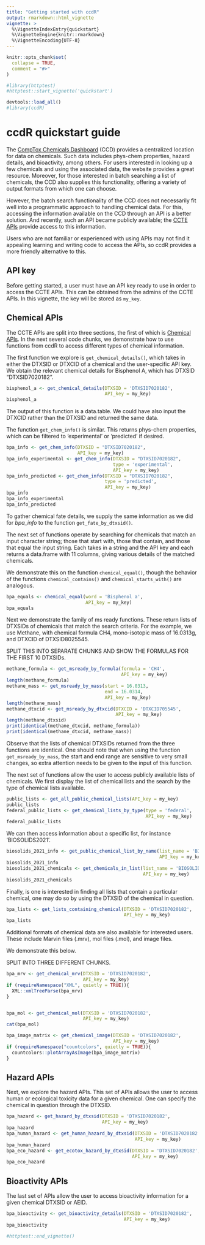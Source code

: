 ```yaml
---
title: "Getting started with ccdR"
output: rmarkdown::html_vignette
vignette: >
  %\VignetteIndexEntry{quickstart}
  %\VignetteEngine{knitr::rmarkdown}
  %\VignetteEncoding{UTF-8}
---
```


```r
knitr::opts_chunk$set(
  collapse = TRUE,
  comment = "#>"
)
```

```r
#library(httptest)
#httptest::start_vignette('quickstart')
```


```r
devtools::load_all()
#library(ccdR)
```

# ccdR quickstart guide

The [CompTox Chemicals Dashboard](https://comptox.epa.gov/dashboard/) (CCD) provides a centralized location for data on chemicals. Such data includes phys-chem properties, hazard details, and bioactivity, among others. For users interested in looking up a few chemicals and using the associated data, the website provides a great resource. Moreover, for those interested in batch searching a list of chemicals, the CCD also supplies this functionality, offering a variety of output formats from which one can choose.

However, the batch search functionality of the CCD does not necessarily fit well into a programmatic approach to handling chemical data. For this, accessing the information available on the CCD through an API is a better solution. And recently, such an API became publicly available; the [CCTE APIs](https://api-ccte.epa.gov/docs/index.html) provide access to this information.

Users who are not familiar or experienced with using APIs may not find it appealing learning and writing code to access the APIs, so ccdR provides a more friendly alternative to this. 

## API key

Before getting started, a user must have an API key ready to use in order to access the CCTE APIs. This can be obtained from the admins of the CCTE APIs. In this vignette, the key will be stored as `my_key`.

## Chemical APIs

The CCTE APIs are split into three sections, the first of which is [Chemical APIs](https://api-ccte.epa.gov/docs/chemical.html#/). In the next several code chunks, we demonstrate how to use functions from ccdR to access different types of chemical information.

The first function we explore is `get_chemical_details()`, which takes in either the DTXSID or DTXCID of a chemical and the user-specific API key. We obtain the relevant chemical details for Bisphenol A, which has DTXSID "DTXSID7020182".

```r
bisphenol_a <- get_chemical_details(DTXSID = 'DTXSID7020182',
                                    API_key = my_key)
bisphenol_a
```
The output of this function is a data.table. We could have also input the DTXCID rather than the DTXSID and returned the same data.

The function `get_chem_info()` is similar. This returns phys-chem properties, which can be filtered to 'experimental' or 'predicted' if desired.

```r
bpa_info <- get_chem_info(DTXSID = "DTXSID7020182",
                          API_key = my_key)
bpa_info_experimental <- get_chem_info(DTXSID = "DTXSID7020182",
                                       type = 'experimental',
                                       API_key = my_key)
bpa_info_predicted <- get_chem_info(DTXSID = "DTXSID7020182",
                                    type = 'predicted',
                                    API_key = my_key)
bpa_info
bpa_info_experimental
bpa_info_predicted
```

To gather chemical fate details, we supply the same information as we did for *bpa_info* to the function `get_fate_by_dtxsid()`.

The next set of functions operate by searching for chemicals that match an input character string; those that start with, those that contain, and those that equal the input string. Each takes in a string and the API key and each returns a data.frame with 11 columns, giving various details of the matched chemicals.

We demonstrate this on the function `chemical_equal()`, though the behavior of the functions `chemical_contains()` and `chemical_starts_with()` are analogous.

```r
bpa_equals <- chemical_equal(word = 'Bisphenol a',
                             API_key = my_key)
bpa_equals
```
Next we demonstrate the family of ms ready functions. These return lists of DTXSIDs of chemicals that match the search criteria. For the example, we use Methane, with chemical formula CH4, mono-isotopic mass of 16.0313g, and DTXCID of DTXSID8025545.


SPLIT THIS INTO SEPARATE CHUNKS AND SHOW THE FORMULAS FOR THE FIRST 10 DTXSIDs.

```r
methane_formula <- get_msready_by_formula(formula = 'CH4', 
                                          API_key = my_key)
length(methane_formula)
methane_mass <- get_msready_by_mass(start = 16.0313,
                                    end = 16.0314,
                                    API_key = my_key)
length(methane_mass)
methane_dtxcid <- get_msready_by_dtxcid(DTXCID = 'DTXCID705545',
                                        API_key = my_key)
length(methane_dtxsid)
print(identical(methane_dtxcid, methane_formula))
print(identical(methane_dtxcid, methane_mass))
```
Observe that the lists of chemical DTXSIDs returned from the three functions are identical. One should note that when using the function `get_msready_by_mass`, the start and end range are sensitive to very small changes, so extra attention needs to be given to the input of this function.

The next set of functions allow the user to access publicly available lists of chemicals. We first display the list of chemical lists and the search by the type of chemical lists available.

```r
public_lists <- get_all_public_chemical_lists(API_key = my_key)
public_lists
federal_public_lists <- get_chemical_lists_by_type(type = 'federal',
                                                   API_key = my_key)
federal_public_lists
```
We can then access information about a specific list, for instance 'BIOSOLIDS2021'.

```r
biosolids_2021_info <- get_public_chemical_list_by_name(list_name = 'BIOSOLIDS2021',
                                                        API_key = my_key)
biosolids_2021_info
biosolids_2021_chemicals <- get_chemicals_in_list(list_name = 'BIOSOLIDS2021',
                                                  API_key = my_key)
biosolids_2021_chemicals
```
Finally, is one is interested in finding all lists that contain a particular chemical, one may do so by using the DTXSID of the chemical in question.

```r
bpa_lists <- get_lists_containing_chemical(DTXSID = 'DTXSID7020182',
                                           API_key = my_key)
bpa_lists
```
Additional formats of chemical data are also available for interested users. These include Marvin files (.mrv), mol files (.mol), and image files.

We demonstrate this below.


SPLIT INTO THREE DIFFERENT CHUNKS.

```r
bpa_mrv <- get_chemical_mrv(DTXSID = 'DTXSID7020182',
                            API_key = my_key)
if (requireNamespace("XML", quietly = TRUE)){
  XML::xmlTreeParse(bpa_mrv)
}


bpa_mol <- get_chemical_mol(DTXSID = 'DTXSID7020182',
                            API_key = my_key)
cat(bpa_mol)

bpa_image_matrix <- get_chemical_image(DTXSID = 'DTXSID7020182',
                                       API_key = my_key)
if (requireNamespace("countcolors", quietly = TRUE)){
  countcolors::plotArrayAsImage(bpa_image_matrix)
}
```

## Hazard APIs

Next, we explore the hazard APIs. This set of APIs allows the user to access human or ecological toxicity data for a given chemical. One can specify the chemical in question through the DTXSID.

```r
bpa_hazard <- get_hazard_by_dtxsid(DTXSID = 'DTXSID7020182',
                                   API_key = my_key)
bpa_hazard
bpa_human_hazard <- get_human_hazard_by_dtxsid(DTXSID = 'DTXSID7020182',
                                               API_key = my_key)
bpa_human_hazard
bpa_eco_hazard <- get_ecotox_hazard_by_dtxsid(DTXSID = 'DTXSID7020182',
                                              API_key = my_key)
bpa_eco_hazard
```


## Bioactivity APIs

The last set of APIs allow the user to access bioactivity information for a given chemical DTXSID or AEID.

```r
bpa_bioactivity <- get_bioactivity_details(DTXSID = 'DTXSID7020182',
                                           API_key = my_key)
bpa_bioactivity
```



```r
#httptest::end_vignette()
```

